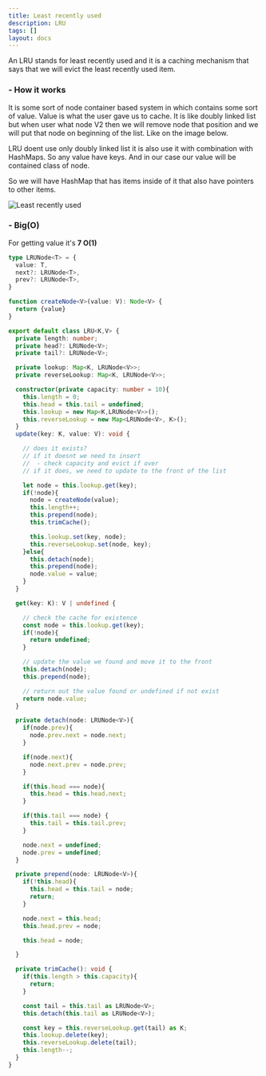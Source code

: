 ```yaml
---
title: Least recently used
description: LRU
tags: []
layout: docs
---
```


An LRU stands for least recently used and it is a caching mechanism that says that we will evict the least recently used item.


<h3 className="text-lg font-semibold">- How it works</h3>


It is some sort of node container based system in which contains some sort of value. Value is what the user gave us to cache. It is like doubly linked list but when user what node V2 then we will remove node that position and we will put that node on beginning of the list. Like on the image below.

LRU doent use only doubly linked list it is also use it with combination with HashMaps. So any value have keys. And in our case our value will be contained class of node. 

So we will have HashMap that has items inside of it that also have pointers to other items.

<img src="/static/images/algorithms/lru.png" alt="Least recently used" className="my-6" />


<h3 className="text-lg font-semibold mt-7">- Big(O)</h3>

For getting value it's  **7 O(1)**


```ts
type LRUNode<T> = {
  value: T,
  next?: LRUNode<T>,
  prev?: LRUNode<T>,
}

function createNode<V>(value: V): Node<V> {
  return {value}
}

export default class LRU<K,V> {
  private length: number;
  private head?: LRUNode<V>;
  private tail?: LRUNode<V>;

  private lookup: Map<K, LRUNode<V>>;
  private reverseLookup: Map<K, LRUNode<V>>;

  constructor(private capacity: number = 10){
    this.length = 0;
    this.head = this.tail = undefined;
    this.lookup = new Map<K,LRUNode<V>>();
    this.reverseLookup = new Map<LRUNode<V>, K>();
  }
  update(key: K, value: V): void {

    // does it exists?
    // if it doesnt we need to insert
    //  - check capacity and evict if over
    // if it does, we need to update to the front of the list

    let node = this.lookup.get(key);
    if(!node){
      node = createNode(value);
      this.length++;
      this.prepend(node);
      this.trimCache();

      this.lookup.set(key, node);
      this.reverseLookup.set(node, key);
    }else{
      this.detach(node);
      this.prepend(node);
      node.value = value;
    }
  }

  get(key: K): V | undefined {

    // check the cache for existence
    const node = this.lookup.get(key);
    if(!node){
      return undefined;
    }

    // update the value we found and move it to the front
    this.detach(node);
    this.prepend(node);

    // return out the value found or undefined if not exist
    return node.value;
  }

  private detach(node: LRUNode<V>){
    if(node.prev){
      node.prev.next = node.next;
    }

    if(node.next){
      node.next.prev = node.prev;
    }

    if(this.head === node){
      this.head = this.head.next;
    }

    if(this.tail === node) {
      this.tail = this.tail.prev;
    }

    node.next = undefined;
    node.prev = undefined;
  }

  private prepend(node: LRUNode<V>){
    if(!this.head){
      this.head = this.tail = node;
      return;
    }

    node.next = this.head;
    this.head.prev = node;

    this.head = node;

  }

  private trimCache(): void {
    if(this.length > this.capacity){
      return;
    }

    const tail = this.tail as LRUNode<V>;
    this.detach(this.tail as LRUNode<V>);

    const key = this.reverseLookup.get(tail) as K;
    this.lookup.delete(key);
    this.reverseLookup.delete(tail);
    this.length--;
  }
}

```